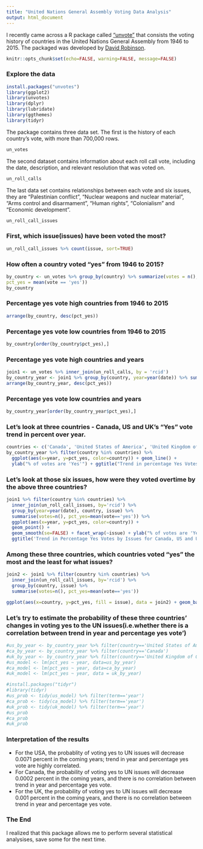 ---
title: "United Nations General Assembly Voting Data Analysis"
output: html_document
---

I recently came across a R package called ["unvote"](https://cran.r-project.org/web/packages/unvotes/unvotes.pdf) that consists the voting history of countries in the United Nations General Assembly from 1946 to 2015. The packaged was developed by [David Robinson](http://varianceexplained.org/). 

```{r global_options, include=FALSE}
knitr::opts_chunk$set(echo=FALSE, warning=FALSE, message=FALSE)
```

### Explore the data

```{r}
install.packages("unvotes")
library(ggplot2)
library(unvotes)
library(dplyr)
library(lubridate)
library(ggthemes)
library(tidyr)
```

The package contains three data set. The first is the history of each country's vote, with more than 700,000 rows.

```{r}
un_votes
```

The second dataset contains information about each roll call vote, including the date, description, and relevant resolution that was voted on.

```{r}
un_roll_calls

```

The last data set contains relationships between each vote and six issues, they are "Palestinian conflict", "Nuclear weapons and nuclear material", "Arms control and disarmament", "Human rights", "Colonialism" and "Economic development".

```{r}
un_roll_call_issues
```

### First, which issue(issues) have been voted the most? 

```{r}
un_roll_call_issues %>% count(issue, sort=TRUE)
```

### How often a country voted "yes" from 1946 to 2015?

```{r}
by_country <- un_votes %>% group_by(country) %>% summarize(votes = n(),
pct_yes = mean(vote == 'yes'))
by_country
```

### Percentage yes vote high countries from 1946 to 2015

```{r}
arrange(by_country, desc(pct_yes))
```

### Percentage yes vote low countries from 1946 to 2015

```{r}
by_country[order(by_country$pct_yes),]
```

### Percentage yes vote high countries and years

```{r}
join1 <- un_votes %>% inner_join(un_roll_calls, by = 'rcid')
by_country_year <- join1 %>% group_by(country, year=year(date)) %>% summarise(votes=n(), pct_yes = mean(vote=='yes'))
arrange(by_country_year, desc(pct_yes))
```

### Percentage yes vote low countries and years

```{r}
by_country_year[order(by_country_year$pct_yes),]
```

### Let's look at three countries - Canada, US and UK's "Yes" vote trend in percent over year.

```{r}
countries <- c('Canada', 'United States of America', 'United Kingdom of Great Britain and Northern Ireland')
by_country_year %>% filter(country %in% countries) %>% 
  ggplot(aes(x=year, y=pct_yes, color=country)) + geom_line() + 
  ylab("% of votes are 'Yes'") + ggtitle("Trend in percentage Yes Votes of Canada, US and UK 1946-2015") + theme_bw()
```

### Let's look at those six issues, how were they voted overtime by the above three countries? 

```{r}
join1 %>% filter(country %in% countries) %>% 
  inner_join(un_roll_call_issues, by='rcid') %>% 
  group_by(year=year(date), country, issue) %>% 
  summarise(votes=n(), pct_yes=mean(vote=='yes')) %>% 
  ggplot(aes(x=year, y=pct_yes, color=country)) + 
  geom_point() + 
  geom_smooth(se=FALSE) + facet_wrap(~issue) + ylab("% of votes are 'Yes'") +
  ggtitle('Trend in Percentage Yes Votes by Issues for Canada, US and UK')
```

### Among these three countries, which countries voted "yes" the most and the least for what issues?

```{r}
join2 <- join1 %>% filter(country %in% countries) %>% 
  inner_join(un_roll_call_issues, by='rcid') %>% 
  group_by(country, issue) %>% 
  summarise(votes=n(), pct_yes=mean(vote=='yes'))

ggplot(aes(x=country, y=pct_yes, fill = issue), data = join2) + geom_bar(stat = 'identity', position = position_dodge()) + ggtitle('Canada, US, UK and the UN Issues')
```

### Let's try to estimate the probability of these three countries' changes in voting yes to the UN issues(i.e.whether there is a correlation between trend in year and percentage yes vote')

```{r}
#us_by_year <- by_country_year %>% filter(country=='United States of America')
#ca_by_year <- by_country_year %>% filter(country=='Canada')
#uk_by_year <- by_country_year %>% filter(country=='United Kingdom of Great Britain and Northern Ireland')
#us_model <- lm(pct_yes ~ year, data=us_by_year)
#ca_model <- lm(pct_yes ~ year, data=ca_by_year)
#uk_model <- lm(pct_yes ~ year, data = uk_by_year)
```

```{r}
#install.packages("tidyr")
#library(tidyr)
#us_prob <- tidy(us_model) %>% filter(term=='year')
#ca_prob <- tidy(ca_model) %>% filter(term=='year')
#uk_prob <- tidy(uk_model) %>% filter(term=='year')
#us_prob
#ca_prob
#uk_prob

```

### Interpretation of the results

* For the USA, the probablity of voting yes to UN issues will decrease 0.0071 percent in the coming years; trend in year and percentage yes vote are highly correlated.
* For Canada, the probability of voting yes to UN issues will decrease 0.0002 percent in the coming years, and there is no correlation between trend in year and percentage yes vote.
* For the UK, the probability of voting yes to UN issues will decrease 0.001 percent in the coming years, and there is no correlation between trend in year and percentage yes vote.

### The End 

I realized that this package allows me to perform several statistical analysises, save some for the next time.  
